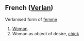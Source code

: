 ==French ([[Verlan]])==

Verlanised form of [[femme]]

# [[Woman]]
# Woman as object of desire, [[chick]]